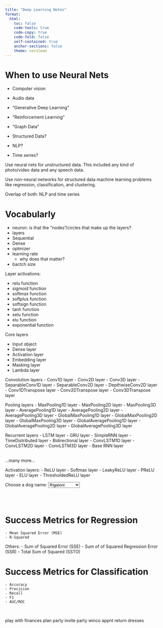 ```yaml
---
title: "Deep Learning Notes"
format: 
  html:
    toc: false
    code-tools: true  
    code-copy: true
    code-fold: false
    self-contained: true
    anchor-sections: false
    theme: cerulean
---
```




# When to use Neural Nets

  - Computer vision
  - Audio data
  - "Generative Deep Learning"
  - "Reinforcement Learning"
  - "Graph Data"

  - Structured Data?
  - NLP?
  - Time series?


Use neural nets for unstructured data. This included any kind of photo/video data and any speech data.

Use non-neural networks for structured data machine learning problems like regression, classification, and clustering. 

Overlap of both: NLP and time series


# Vocabularly

  - neuron: is that the "nodes"/circles that make up the layers?
  - layers
  - Sequential
  - Dense
  - optmizer 
  - learning rate
    - why does that matter?
  - bactch size



Layer activations:

  - relu function
  - sigmoid function
  - softmax function
  - softplus function
  - softsign function
  - tanh function
  - selu function
  - elu function
  - exponential function


Core layers

  -  Input object
  -  Dense layer
  -  Activation layer
  -  Embedding layer
  -  Masking layer
  -  Lambda layer

Convolution layers
  -  Conv1D layer
  -  Conv2D layer
  -  Conv3D layer
  -  SeparableConv1D layer
  -  SeparableConv2D layer
  -  DepthwiseConv2D layer
  -  Conv1DTranspose layer
  -  Conv2DTranspose layer
  -  Conv3DTranspose layer

Pooling layers
  -  MaxPooling1D layer
  -  MaxPooling2D layer
  -  MaxPooling3D layer
  -  AveragePooling1D layer
  -  AveragePooling2D layer
  -  AveragePooling3D layer
  -  GlobalMaxPooling1D layer
  -  GlobalMaxPooling2D layer
  -  GlobalMaxPooling3D layer
  -  GlobalAveragePooling1D layer
  -  GlobalAveragePooling2D layer
  -  GlobalAveragePooling3D layer

Recurrent layers
  -  LSTM layer
  -  GRU layer
  -  SimpleRNN layer
  -  TimeDistributed layer
  -  Bidirectional layer
  -  ConvLSTM1D layer
  -  ConvLSTM2D layer
  -  ConvLSTM3D layer
  -  Base RNN layer

<br>
...many more...
<br>

Activation layers:
- ReLU layer
- Softmax layer
- LeakyReLU layer
- PReLU layer
- ELU layer
- ThresholdedReLU layer



<label for="dog-names">Choose a dog name:</label>
<select name="dog-names" id="dog-names">
    <option value="rigatoni">Rigatoni</option>
  <option value="dave">Dave</option>
  <option value="pumpernickel">Pumpernickel</option>
  <option value="reeses">Reeses</option>
</select>




<br><br>




# Success Metrics for Regression

    - Mean Squared Error (MSE)
    - R-Squared

Others:
    - Sum of Squared Error (SSE)
    - Sum of of Squared Regression Error (SSR)
    - Total Sum of Squared (SSTO)


# Success Metrics for Classification

    - Accuracy
    - Precision 
    - Recall 
    - F1 
    - AUC/ROC





<br>

play with finances
plan party 
invite party
winco 
appnt
return dresses 